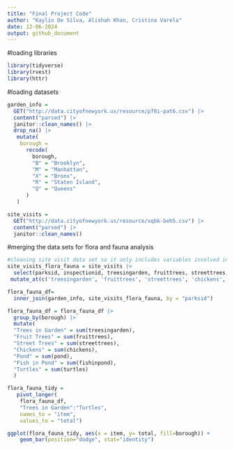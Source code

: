 ```yaml
---
title: "Final Project Code"
author: "Kaylin De Silva, Alishah Khan, Cristina Varela"
date: 12-06-2024
output: github_document
---
```


#loading libraries
```r
library(tidyverse)
library(rvest)
library(httr)
```

#loading datasets
```r
garden_info = 
  GET("http://data.cityofnewyork.us/resource/p78i-pat6.csv") |> 
  content("parsed") |>
  janitor::clean_names() |>
  drop_na() |>
   mutate(
    borough = 
      recode(
        borough,
        "B" = "Brooklyn",
        "M" = "Manhattan",
        "X" = "Bronx",
        "R" = "Staten Island",
        "Q" = "Queens"
      )
   )

site_visits = 
  GET("http://data.cityofnewyork.us/resource/xqbk-beh5.csv") |>
  content("parsed") |>
  janitor::clean_names()
```

#merging the data sets for flora and fauna analysis
```r
#cleaning site visit data set so it only includes variables involved in flora and fauna 
site_visits_flora_fauna = site_visits |>
  select(parksid, inspectionid, treesingarden, fruittrees, streettrees, chickens, pond, fishinpond, turtles) |>
 mutate_at(c('treesingarden', 'fruittrees', 'streettrees', 'chickens', 'pond', 'fishinpond', 'turtles'), as.numeric)

flora_fauna_df= 
  inner_join(garden_info, site_visits_flora_fauna, by = "parksid") 
```

```r
flora_fauna_df = flora_fauna_df |>
  group_by(borough) |>
  mutate(
  "Trees in Garden" = sum(treesingarden),
  "Fruit Trees" = sum(fruittrees),
  "Street Trees" = sum(streettrees),
  "Chickens" = sum(chickens),
  "Pond" = sum(pond),
  "Fish in Pond" = sum(fishinpond),
  "Turtles" = sum(turtles)
  )
```

```r
flora_fauna_tidy = 
   pivot_longer(
    flora_fauna_df, 
    "Trees in Garden":"Turtles",
    names_to = "item", 
    values_to = "total")

ggplot(flora_fauna_tidy, aes(x = item, y= total, fill=borough)) + 
    geom_bar(position="dodge", stat="identity")
```

